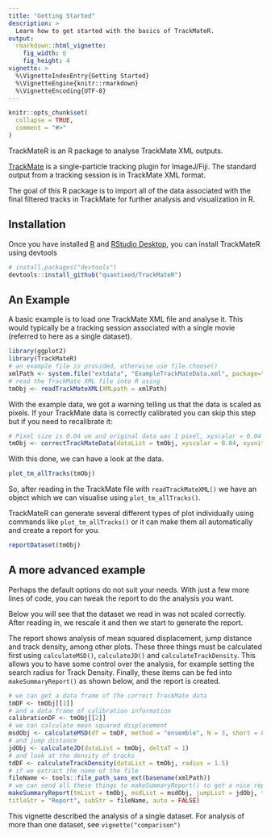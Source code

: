 ```yaml
---
title: "Getting Started"
description: >
  Learn how to get started with the basics of TrackMateR.
output:
  rmarkdown::html_vignette:
    fig_width: 6
    fig_height: 4
vignette: >
  %\VignetteIndexEntry{Getting Started}
  %\VignetteEngine{knitr::rmarkdown}
  %\VignetteEncoding{UTF-8}
---
```


```r
knitr::opts_chunk$set(
  collapse = TRUE,
  comment = "#>"
)
```


TrackMateR is an R package to analyse TrackMate XML outputs.

[TrackMate](https://imagej.net/plugins/trackmate/) is a single-particle tracking plugin for ImageJ/Fiji.
The standard output from a tracking session is in TrackMate XML format.

The goal of this R package is to import all of the data associated with the final filtered tracks in TrackMate for further analysis and visualization in R.

## Installation

Once you have installed [R](https://cran.rstudio.com) and [RStudio Desktop](https://www.rstudio.com/products/rstudio/download/), you can install TrackMateR using devtools

```r
# install.packages("devtools")
devtools::install_github("quantixed/TrackMateR")
```

## An Example

A basic example is to load one TrackMate XML file and analyse it.
This would typically be a tracking session associated with a single movie (referred to here as a single dataset).

```r
library(ggplot2)
library(TrackMateR)
# an example file is provided, otherwise use file.choose()
xmlPath <- system.file("extdata", "ExampleTrackMateData.xml", package="TrackMateR")
# read the TrackMate XML file into R using
tmObj <- readTrackMateXML(XMLpath = xmlPath)
```

With the example data, we got a warning telling us that the data is scaled as pixels.
If your TrackMate data is correctly calibrated you can skip this step but if you need to recalibrate it:

```r
# Pixel size is 0.04 um and original data was 1 pixel, xyscalar = 0.04
tmObj <- correctTrackMateData(dataList = tmObj, xyscalar = 0.04, xyunit = "um")
```

With this done, we can have a look at the data.

```r
plot_tm_allTracks(tmObj)
```

So, after reading in the TrackMate file with `readTrackMateXML()` we have an object which we can visualise using `plot_tm_allTracks()`.

TrackMateR can generate several different types of plot individually using commands like `plot_tm_allTracks()` or it can make them all automatically and create a report for you.

```r
reportDataset(tmObj)
```

## A more advanced example

Perhaps the default options do not suit your needs.
With just a few more lines of code, you can tweak the report to do the analysis you want.

Below you will see that the dataset we read in was not scaled correctly.
After reading in, we rescale it and then we start to generate the report.

The report shows analysis of mean squared displacement, jump distance and track density, among other plots.
These three things must be calculated first using `calculateMSD()`, `calculateJD()` and `calculateTrackDensity`.
This allows you to have some control over the analysis, for example setting the search radius for Track Density.
Finally, these items can be fed into `makeSummaryReport()` as shown below, and the report is created.


```r
# we can get a data frame of the correct TrackMate data 
tmDF <- tmObj[[1]]
# and a data frame of calibration information
calibrationDF <- tmObj[[2]]
# we can calculate mean squared displacement
msdObj <- calculateMSD(df = tmDF, method = "ensemble", N = 3, short = 8)
# and jump distance
jdObj <- calculateJD(dataList = tmObj, deltaT = 1)
# and look at the density of tracks
tdDF <- calculateTrackDensity(dataList = tmObj, radius = 1.5)
# if we extract the name of the file
fileName <- tools::file_path_sans_ext(basename(xmlPath))
# we can send all these things to makeSummaryReport() to get a nice report of our dataset
makeSummaryReport(tmList = tmObj, msdList = msdObj, jumpList = jdObj, tddf = tdDF,
titleStr = "Report", subStr = fileName, auto = FALSE)
```

This vignette described the analysis of a single dataset.
For analysis of more than one dataset, see `vignette("comparison")`
